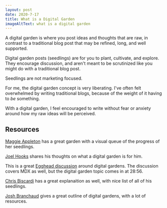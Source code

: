 ```yaml
---
layout: post
date: 2020-7-17
title: What is a Digital Garden
imageAltText: what is a digital garden
---
```


A digital garden is where you post ideas and thoughts that are raw, in contrast to a traditional blog post that may be refined, long, and well supported.

Digital garden posts (seedlings) are for you to plant, cultivate, and explore. They encourage discussion, and aren't meant to be scrutinized like you might do with a traditional blog post.

Seedlings are not marketing focused.

For me, the digital garden concept is very liberating. I've often felt overwhelmed by writing traditional blogs, because of the weight of it having to _be_ something.

With a digital garden, I feel encouraged to write without fear or anxiety around how my raw ideas will be perceived.

## Resources

[Maggie Appleton](https://maggieappleton.com/garden) has a great garden with a visual queue of the progress of her seedlings.

[Joel Hooks](https://joelhooks.com/digital-garden) shares his thoughts on what a digital garden is for him.

This is a great [Egghead discussion](https://egghead.io/lessons/egghead-sector-the-future-of-mdx-and-digital-gardens) around digital gardens. The discussion covers MDX as well, but the digital garden topic comes in at 28:56.

[Chris Biscardi](https://www.christopherbiscardi.com/what-is-a-digital-garden) has a great explanaition as well, with nice list of all of his seedlings.

[Josh Branchaud](https://dev.to/jbranchaud/the-digital-garden-l10) gives a great outline of digital gardens, with a lot of resources.

